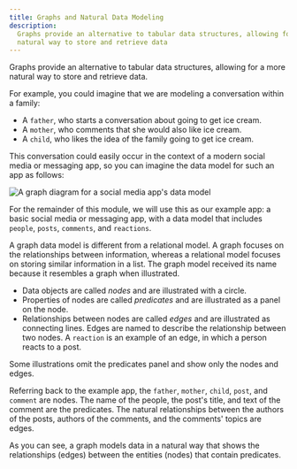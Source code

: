 ```yaml
---
title: Graphs and Natural Data Modeling
description:
  Graphs provide an alternative to tabular data structures, allowing for a more
  natural way to store and retrieve data
---
```


Graphs provide an alternative to tabular data structures, allowing for a more
natural way to store and retrieve data.

For example, you could imagine that we are modeling a conversation within a
family:

- A `father`, who starts a conversation about going to get ice cream.
- A `mother`, who comments that she would also like ice cream.
- A `child`, who likes the idea of the family going to get ice cream.

This conversation could easily occur in the context of a modern social media or
messaging app, so you can imagine the data model for such an app as follows:

![A graph diagram for a social media app's data model](/images/data-model/evolution-3.png)

For the remainder of this module, we will use this as our example app: a basic
social media or messaging app, with a data model that includes `people`,
`posts`, `comments`, and `reactions`.

A graph data model is different from a relational model. A graph focuses on the
relationships between information, whereas a relational model focuses on storing
similar information in a list. The graph model received its name because it
resembles a graph when illustrated.

- Data objects are called _nodes_ and are illustrated with a circle.
- Properties of nodes are called _predicates_ and are illustrated as a panel on
  the node.
- Relationships between nodes are called _edges_ and are illustrated as
  connecting lines. Edges are named to describe the relationship between two
  nodes. A `reaction` is an example of an edge, in which a person reacts to a
  post.

Some illustrations omit the predicates panel and show only the nodes and edges.

Referring back to the example app, the `father`, `mother`, `child`, `post`, and
`comment` are nodes. The name of the people, the post's title, and text of the
comment are the predicates. The natural relationships between the authors of the
posts, authors of the comments, and the comments' topics are edges.

As you can see, a graph models data in a natural way that shows the
relationships (edges) between the entities (nodes) that contain predicates.
